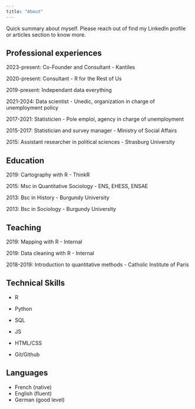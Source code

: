 ```yaml
---
title: "About"
---
```


Quick summary about myself. Please reach out of find my LinkedIn profile or articles section to know more.

## Professional experiences

2023-present: Co-Founder and Consultant - Kantiles

2020-present: Consultant - R for the Rest of Us

2019-present: Independant data everything

2021-2024: Data scientist - Unedic, organization in charge of unemployment policy

2017-2021: Statisticien - Pole emploi, agency in charge of unemployment

2015-2017: Statistician and survey manager - Ministry of Social Affairs

2015: Assistant researcher in political sciences - Strasburg University

## Education

2019: Cartography with R - ThinkR

2015: Msc in Quantitative Sociology - ENS, EHESS, ENSAE

2013: Bsc in History - Burgundy University

2013: Bsc in Sociology - Burgundy University

## Teaching

2019: Mapping with R - Internal

2019: Data cleaning with R - Internal

2018-2019: Introduction to quantitative methods - Catholic Institute of Paris

## Technical Skills

- R
- Python
- SQL
- JS
- HTML/CSS

- Git/Github

## Languages

- French (native)
- English (fluent)
- German (good level)
